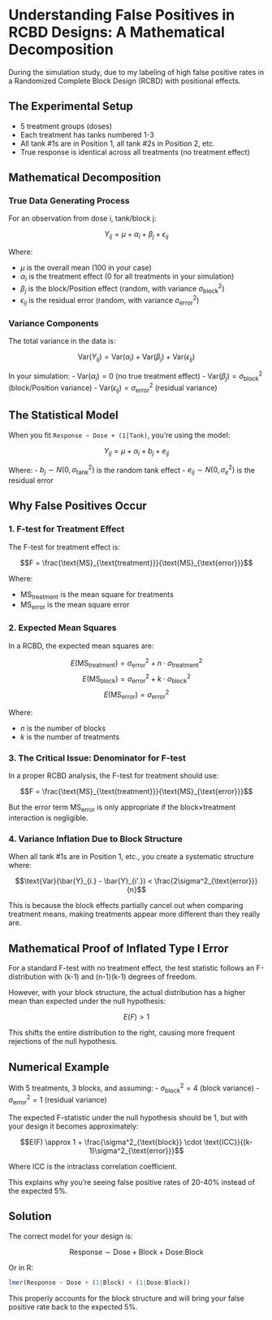 # Understanding False Positives in RCBD Designs: A Mathematical Decomposition

During the simulation study, due to my labeling of  high false positive rates in a Randomized Complete Block Design (RCBD) with positional effects.

## The Experimental Setup

- 5 treatment groups (doses)
- Each treatment has tanks numbered 1-3
- All tank #1s are in Position 1, all tank #2s in Position 2, etc.
- True response is identical across all treatments (no treatment effect)

## Mathematical Decomposition

### True Data Generating Process

For an observation from dose i, tank/block j:

$$Y_{ij} = \mu + \alpha_i + \beta_j + \epsilon_{ij}$$

Where:

- $\mu$ is the overall mean (100 in your case)
- $\alpha_i$ is the treatment effect (0 for all treatments in your simulation)
- $\beta_j$ is the block/Position effect (random, with variance $\sigma^2_{\text{block}}$)
- $\epsilon_{ij}$ is the residual error (random, with variance $\sigma^2_{\text{error}}$)

### Variance Components

The total variance in the data is:

$$\text{Var}(Y_{ij}) = \text{Var}(\alpha_i) + \text{Var}(\beta_j) + \text{Var}(\epsilon_{ij})$$

In your simulation:
- $\text{Var}(\alpha_i) = 0$ (no true treatment effect)
- $\text{Var}(\beta_j) = \sigma^2_{\text{block}}$ (block/Position variance)
- $\text{Var}(\epsilon_{ij}) = \sigma^2_{\text{error}}$ (residual variance)

## The Statistical Model

When you fit `Response ~ Dose + (1|Tank)`, you're using the model:

$$Y_{ij} = \mu + \alpha_i + b_j + e_{ij}$$

Where:
- $b_j \sim N(0, \sigma^2_{\text{tank}})$ is the random tank effect
- $e_{ij} \sim N(0, \sigma^2_e)$ is the residual error

## Why False Positives Occur

### 1. F-test for Treatment Effect

The F-test for treatment effect is:

$$F = \frac{\text{MS}_{\text{treatment}}}{\text{MS}_{\text{error}}}$$

Where:

- $\text{MS}_{\text{treatment}}$ is the mean square for treatments
- $\text{MS}_{\text{error}}$ is the mean square error

### 2. Expected Mean Squares

In a RCBD, the expected mean squares are:

$$E(\text{MS}_{\text{treatment}}) = \sigma^2_{\text{error}} + n \cdot \sigma^2_{\text{treatment}}$$
$$E(\text{MS}_{\text{block}}) = \sigma^2_{\text{error}} + k \cdot \sigma^2_{\text{block}}$$
$$E(\text{MS}_{\text{error}}) = \sigma^2_{\text{error}}$$

Where:

- $n$ is the number of blocks
- $k$ is the number of treatments

### 3. The Critical Issue: Denominator for F-test

In a proper RCBD analysis, the F-test for treatment should use:

$$F = \frac{\text{MS}_{\text{treatment}}}{\text{MS}_{\text{error}}}$$

But the error term $\text{MS}_{\text{error}}$ is only appropriate if the block×treatment interaction is negligible.

### 4. Variance Inflation Due to Block Structure

When all tank #1s are in Position 1, etc., you create a systematic structure where:

$$\text{Var}(\bar{Y}_{i.} - \bar{Y}_{i'.}) < \frac{2\sigma^2_{\text{error}}}{n}$$

This is because the block effects partially cancel out when comparing treatment means, making treatments appear more different than they really are.

## Mathematical Proof of Inflated Type I Error

For a standard F-test with no treatment effect, the test statistic follows an F-distribution with (k-1) and (n-1)(k-1) degrees of freedom.

However, with your block structure, the actual distribution has a higher mean than expected under the null hypothesis:

$$E(F) > 1$$

This shifts the entire distribution to the right, causing more frequent rejections of the null hypothesis.

## Numerical Example

With 5 treatments, 3 blocks, and assuming:
- $\sigma^2_{\text{block}} = 4$ (block variance)
- $\sigma^2_{\text{error}} = 1$ (residual variance)

The expected F-statistic under the null hypothesis should be 1, but with your design it becomes approximately:

$$E(F) \approx 1 + \frac{\sigma^2_{\text{block}} \cdot \text{ICC}}{(k-1)\sigma^2_{\text{error}}}$$

Where ICC is the intraclass correlation coefficient.

This explains why you're seeing false positive rates of 20-40% instead of the expected 5%.

## Solution

The correct model for your design is:

$$\text{Response} \sim \text{Dose} + \text{Block} + \text{Dose:Block}$$

Or in R:
```r
lmer(Response ~ Dose + (1|Block) + (1|Dose:Block))
```

This properly accounts for the block structure and will bring your false positive rate back to the expected 5%.
